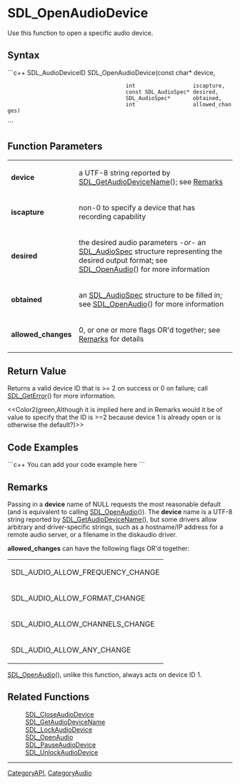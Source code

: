 <!-- pragma section-numbers off -->
<!-- pragma disable-camelcase -->

= SDL_OpenAudioDevice =
Use this function to open a specific audio device.


== Syntax ==
```c++
SDL_AudioDeviceID SDL_OpenAudioDevice(const char*          device,
                                      int                  iscapture,
                                      const SDL_AudioSpec* desired,
                                      SDL_AudioSpec*       obtained,
                                      int                  allowed_changes)
```

== Function Parameters ==
{|
|'''device'''
|a UTF-8 string reported by [[SDL_GetAudioDeviceName]](); see [[#device|Remarks]]
|-
|'''iscapture'''
|non-0 to specify a device that has recording capability
|-
|'''desired'''
|the desired audio parameters ''-or-'' an [[SDL_AudioSpec]] structure representing the desired output format; see [[SDL_OpenAudio]]() for more information
|-
|'''obtained'''
|an [[SDL_AudioSpec]] structure to be filled in; see [[SDL_OpenAudio]]() for more information
|-
|'''allowed_changes'''
|0, or one or more flags OR'd together; see [[#allowed|Remarks]] for details
|}

== Return Value ==
Returns a valid device ID that is >= 2 on success or 0 on failure; call [[SDL_GetError]]() for more information. 

<<Color2(green,Although it is implied here and in Remarks would it be of value to specify that the ID is >=2 because device 1 is already open or is otherwise the default?)>>

== Code Examples ==
```c++
You can add your code example here
```

== Remarks ==
<span id="device"></span> Passing in a '''device''' name of NULL requests the most reasonable default (and is equivalent to calling [[SDL_OpenAudio]]()).
The '''device''' name is a UTF-8 string reported by [[SDL_GetAudioDeviceName]](), but some drivers allow arbitrary and driver-specific strings, such as a hostname/IP address for a remote audio server, or a filename in the diskaudio driver.

<span id="allowed"></span> '''allowed_changes''' can have the following flags OR'd together:
{|
|SDL_AUDIO_ALLOW_FREQUENCY_CHANGE
|-
|SDL_AUDIO_ALLOW_FORMAT_CHANGE
|-
|SDL_AUDIO_ALLOW_CHANNELS_CHANGE
|-
|SDL_AUDIO_ALLOW_ANY_CHANGE
|}

[[SDL_OpenAudio]](), unlike this function, always acts on device ID 1.

== Related Functions ==
:[[SDL_CloseAudioDevice]]
:[[SDL_GetAudioDeviceName]]
:[[SDL_LockAudioDevice]]
:[[SDL_OpenAudio]]
:[[SDL_PauseAudioDevice]]
:[[SDL_UnlockAudioDevice]]

----
[[CategoryAPI]], [[CategoryAudio]]
